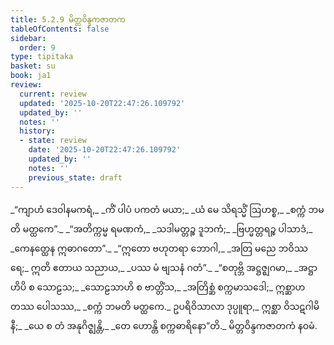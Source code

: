 ```yaml
---
title: 5.2.9 မိတ္တဝိန္ဒကဇာတက
tableOfContents: false
sidebar:
  order: 9
type: tipitaka
basket: su
book: ja1
review:
  current: review
  updated: '2025-10-20T22:47:26.109792'
  updated_by: ''
  notes: ''
  history:
  - state: review
    date: '2025-10-20T22:47:26.109792'
    updated_by: ''
    notes: ''
    previous_state: draft
---
```



<DynamicBreadcrumb />


<ReviewStatus review={frontmatter.review} showDetails={true} />

<HypothesisAnnotation frontmatter={frontmatter} />

<Division number="100" book="ja1" e="ch" v="22" p="132">

<Paragraph number="1265" type="verses" book="ja1">
_“ကျာဟံ ဒေဝါနမကရံ,_  
_ကိံ ပါပံ ပကတံ မယာ;_  
_ယံ မေ သိရသ္မိံ ဩဟစ္စ,_  
_စက္ကံ ဘမတိ မတ္ထကေ”._  

</Paragraph>

</Division>
<Division number="101" book="ja1" e="ch" v="22" p="132">

<Paragraph number="1266" type="verses" book="ja1">
_“အတိက္ကမ္မ ရမဏကံ,_  
_သဒါမတ္တဉ္စ ဒူဘကံ;_  
_ဗြဟ္မတ္တရဉ္စ ပါသာဒံ,_  
_ကေနတ္ထေန ဣဓာဂတော”._  

</Paragraph>

</Division>
<Division number="102" book="ja1" e="ch" v="22" p="132">

<Paragraph number="1267" type="verses" book="ja1">
_“ဣတော ဗဟုတရာ ဘောဂါ,_  
_အတြ မညေ ဘဝိဿရေ;_  
ဣတိ ဧတာယ သညာယ,_  
_ပဿ မံ ဗျသနံ ဂတံ”._  

</Paragraph>

</Division>
<Division number="103" book="ja1" e="ch" v="22" p="132">

<Paragraph number="1268" type="verses" book="ja1">
_“စတုဗ္ဘိ အဋ္ဌဇ္ဈဂမာ,_  
_အဋ္ဌာဟိပိ စ သောဠသ;_  
_သောဠသာဟိ စ ဗာတ္တိံသ,_  
_အတြိစ္ဆံ စက္ကမာသဒေါ;_  
ဣစ္ဆာဟတဿ ပေါသဿ,_  
_စက္ကံ ဘမတိ မတ္ထကေ._  

</Paragraph>

</Division>
<Division number="104" book="ja1" e="ch" v="22" p="132">

<Paragraph number="1269" book="ja1">
ဥပရိဝိသာလာ ဒုပ္ပူရာ,_  
ဣစ္ဆာ ဝိသဋဂါမိနီ;_  
_ယေ စ တံ အနုဂိဇ္ဈန္တိ,_  
_တေ ဟောန္တိ စက္ကဓာရိနော”တိ._  


</Paragraph>
</Division>

<Paragraph number="1270" type="center" book="ja1">
မိတ္တဝိန္ဒကဇာတကံ နဝမံ.
</Paragraph>
